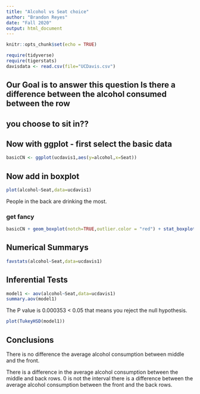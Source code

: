 ```yaml
---
title: "Alcohol vs Seat choice"
author: "Brandon Reyes"
date: "Fall 2020"
output: html_document
---
```


```r
knitr::opts_chunk$set(echo = TRUE)
```

```r
require(tidyverse)
require(tigerstats)
davisdata <- read.csv(file="UCDavis.csv")
```
## Our Goal is to answer this question Is there a difference between the alcohol consumed between the row
## you choose to sit in??

## Now with ggplot - first select the basic data

```r
basicCN <- ggplot(ucdavis1,aes(y=alcohol,x=Seat))
```
## Now add in boxplot
```r
plot(alcohol~Seat,data=ucdavis1)
```
  
  People in the back are drinking the most.  
  
### get fancy  

```r
basicCN + geom_boxplot(notch=TRUE,outlier.color = "red") + stat_boxplot(geom ='errorbar') + labs(title="Fancy notch boxplot \n with 2 lines")
```

## Numerical Summarys 
```r
favstats(alcohol~Seat,data=ucdavis1)
```
## Inferential Tests

```r
model1 <- aov(alcohol~Seat,data=ucdavis1)
summary.aov(model1)
```
The P value is 0.000353 < 0.05 that means you reject the null hypothesis.

```r
plot(TukeyHSD(model1))
```
## Conclusions

There is no difference the average alcohol consumption between middle and the front.

There is a difference in the average alcohol consumption between the middle and back rows. 0 is not the interval there is a difference between the average alcohol consumption between the front and the back rows.
